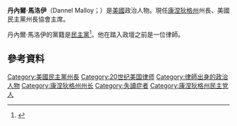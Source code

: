 {{Infobox officeholder
|image        = Dannel Malloy 2016.jpg
|order        = 康涅狄格州州長
|lieutenant   = Nancy Wyman
|term_start   = 2011年1月5日
|term_end     = 
|predecessor  = Jodi Rell
|successor    = 
|office1      = 第29任斯坦福市長
|term_start1  = 1995年12月1日
|term_end1    = 2009年12月1日
|predecessor1 = Stanley Esposito
|successor1   = Michael Pavia
|birth_name   = Dannel Patrick Malloy
|birth_date   = {{birth date and age|1955|7|21}}
|birth_place  = {{USA}}[[康涅狄格州|康涅狄格州]][[斯坦福_(康涅狄格州)|斯坦福]]
|death_date   = 
|death_place  = 
|party        = [[民主黨_(美國)|民主黨]]
|spouse       = Cathy Malloy
|residence    = {{tsl|en|Connecticut Governor's Residence|Governor's Mansion}}
|alma_mater   = [[波士頓學院|波士頓學院]]
|religion     = [[天主教會|天主教]]<ref>{{cite web|url=http://hosted.ap.org/dynamic/external/pre-election/bios/9881.html?SITE=NPRELN&SECTION=PREELECTION&TEMPLATE=DEFAULT|title=News From The Associated Press|work=ap.org|accessdate=21 September 2016|archive-date=2019-05-10|archive-url=https://web.archive.org/web/20190510123146/http://hosted.ap.org/dynamic/external/pre-election/bios/9881.html?SITE=NPRELN&SECTION=PREELECTION&TEMPLATE=DEFAULT|dead-url=no}}</ref>
|signature    = DannelPMalloySignture.jpg
|website      = {{url|ct.gov/malloy/site/default.asp|Government website}}
}}
'''丹內爾·馬洛伊'''（Dannel Malloy；{{bd|1955年|7月21日}}）是[[美國|美國]]政治人物。現任[[康涅狄格州|康涅狄格州]]州長、美國民主黨州長協會主席。

丹內爾·馬洛伊的黨籍是[[民主黨_(美國)|民主黨]]<ref>{{Cite web|title = New Poll Brings Troubling News For Connecticut Governor Dannel Malloy|url = http://www.huffingtonpost.com/2014/05/09/daniel-malloy-poll_n_5294880.html|website = The Huffington Post|accessdate = 2015-12-13|archive-date = 2016-03-11|archive-url = https://web.archive.org/web/20160311004228/http://www.huffingtonpost.com/2014/05/09/daniel-malloy-poll_n_5294880.html|dead-url = no}}</ref>。他在踏入政壇之前是一位律師。

== 參考資料 ==
{{reflist}}

{{Authority control}}

{{DEFAULTSORT:Malloy, Dan}}
[[Category:美國民主黨州長|Category:美國民主黨州長]]
[[Category:20世纪美国律师|Category:20世纪美国律师]]
[[Category:律師出身的政治人物|Category:律師出身的政治人物]]
[[Category:康涅狄格州州长|Category:康涅狄格州州长]]
[[Category:失讀症者|Category:失讀症者]]
[[Category:康涅狄格州民主党人|Category:康涅狄格州民主党人]]